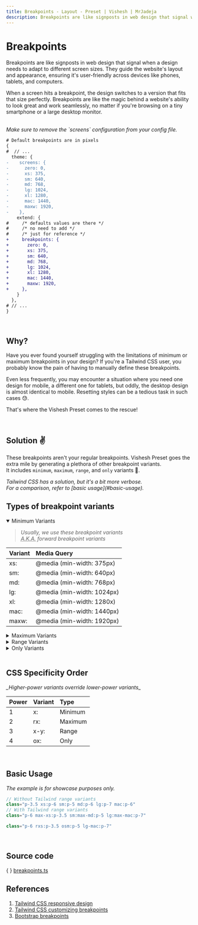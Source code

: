 ```yaml
---
title: Breakpoints - Layout - Preset | Vishesh | MrJadeja
description: Breakpoints are like signposts in web design that signal when a design needs to adapt to different screen sizes. They guide the website's layout and appearance, ensuring it's user-friendly across devices like phones, tablets, and computers.
---
```



# Breakpoints

Breakpoints are like signposts in web design that signal when a design needs to adapt to different screen sizes. They guide the website's layout and appearance, ensuring it's user-friendly across devices like phones, tablets, and computers.

When a screen hits a breakpoint, the design switches to a version that fits that size perfectly. Breakpoints are like the magic behind a website's ability to look great and work seamlessly, no matter if you're browsing on a tiny smartphone or a large desktop monitor.

<br />

<Callout type="warning">
  <em>Make sure to remove the `screens`</em>
  <em> configuration from your config file.</em>
</Callout>

```diff filename="tailwind.config.js"
# Default breakpoints are in pixels
{
#  // ...
  theme: {
-    screens: {
-      zero: 0,
-      xs: 375,
-      sm: 640,
-      md: 768,
-      lg: 1024,
-      xl: 1280,
-      mac: 1440,
-      maxw: 1920,
-    },
    extend: {
#     /* defaults values are there */
#     /* no need to add */
#     /* just for reference */
+     breakpoints: {
+       zero: 0,
+       xs: 375,
+       sm: 640,
+       md: 768,
+       lg: 1024,
+       xl: 1280,
+       mac: 1440,
+       maxw: 1920,
+     },
    }
  },
# // ...
}
```

<br />

## **Why?**

Have you ever found yourself struggling with the limitations of minimum or maximum breakpoints in your design? If you're a Tailwind CSS user, you probably know the pain of having to manually define these breakpoints.

Even less frequently, you may encounter a situation where you need one design for mobile, a different one for tablets, but oddly, the desktop design is almost identical to mobile. Resetting styles can be a tedious task in such cases 😓.

That's where the Vishesh Preset comes to the rescue!

<br />

## **Solution** ✌️

These breakpoints aren't your regular breakpoints. Vishesh Preset goes the extra mile by generating a plethora of other breakpoint variants. <br />
It includes `minimum`, `maximum`, `range`, and `only` variants 🤘.

<Callout type="info">
  <em>Tailwind CSS has a solution, but it's a bit more verbose.</em> <br />
  <em>For a comparison, refer to [basic usage](#basic-usage).</em>
</Callout>

<br />

## Types of breakpoint variants

<details open>
  <summary>Minimum Variants</summary>

> <em>Usually, we use these breakpoint variants</em> <br />
> <em>
>   <abbr title="also known as">A.K.A.</abbr>
> </em>
> <em>forward breakpoint variants</em>

| Variant | Media Query                |
| :------ | :------------------------- |
| xs:     | @media (min-width: 375px)  |
| sm:     | @media (min-width: 640px)  |
| md:     | @media (min-width: 768px)  |
| lg:     | @media (min-width: 1024px) |
| xl:     | @media (min-width: 1280x)  |
| mac:    | @media (min-width: 1440px) |
| maxw:   | @media (min-width: 1920px) |

</details>

<details>
  <summary>Maximum Variants</summary>

> <em>To access these variants,</em>
> <em> simply prepend `r` to the regular breakpoint names.</em>
> <br />
> <em>where `r` stands for `reverse` breakpoint variant</em>

| Variant | Media Query                                     |
| :------ | :---------------------------------------------- |
| rxs:    | @media (min-width: 0px) and (max-width: 374px)  |
| rsm:    | @media (min-width: 0px) and (max-width: 639px)  |
| rmd:    | @media (min-width: 0px) and (max-width: 767px)  |
| rlg:    | @media (min-width: 0px) and (max-width: 1023px) |
| rxl:    | @media (min-width: 0px) and (max-width: 1279x)  |
| rmac:   | @media (min-width: 0px) and (max-width: 1439px) |
| rmaxw:  | @media (min-width: 0px) and (max-width: 1919px) |

</details>

<details>
  <summary>Range Variants</summary>

| Variant  | Media Query                                        |
| :------- | :------------------------------------------------- |
| xs-sm:   | @media (min-width: 375px) and (max-width: 639px)   |
| lg-mac:  | @media (min-width: 1024px) and (max-width: 1439px) |
| md-maxw: | @media (min-width: 768px) and (max-width: 1919px)  |
| ...      | and so on...                                       |

> <em>**All availabe breakpoint variant ranges**</em>

| xs-\*    | sm-\*    | md-\*    | lg-\*    | xl-\*    | mac-\*    |
| :------- | :------- | :------- | :------- | :------- | :-------- |
| xs-sm:   | sm-md:   | md-lg:   | lg-xl:   | xl-mac:  | mac-maxw: |
| xs-md:   | sm-lg:   | md-xl:   | lg-mac:  | xl-maxw: |           |
| xs-lg:   | sm-xl:   | md-mac:  | lg-maxw: |          |           |
| xs-xl:   | sm-mac:  | md-maxw: |          |          |           |
| xs-mac:  | sm-maxw: |          |          |          |           |
| xs-maxw: |          |          |          |          |           |

</details>

<details>
  <summary>Only Variants</summary>

> <em>To access these variants,</em>
> <em> simply prepend `o` to the regular breakpoint names.</em> <br />
> <em>where `o` stands for `only` breakpoint variant</em>

| Variant | Media Query                                        |
| :------ | :------------------------------------------------- |
| oxs:    | @media (min-width: 375px) and (max-width: 639px)   |
| osm:    | @media (min-width: 640px) and (max-width: 767px)   |
| omd:    | @media (min-width: 768px) and (max-width: 1023px)  |
| olg:    | @media (min-width: 1024px) and (max-width: 1279x)  |
| oxl:    | @media (min-width: 1280px) and (max-width: 1439px) |
| omac:   | @media (min-width: 1440px) and (max-width: 1919px) |

</details>

<br />

## CSS Specificity Order

<Callout type="info">
  <em>_Higher-power variants override lower-power variants_</em>
</Callout>

| Power | Variant | Type    |
| :---- | :------ | :------ |
| 1     | x:      | Minimum |
| 2     | rx:     | Maximum |
| 3     | x-y:    | Range   |
| 4     | ox:     | Only    |

<br />

## Basic Usage

<Callout type="info">
  <em>The example is for showcase purposes only.</em>
</Callout>

```js filename="Before"
// Without Tailwind range variants
class="p-3.5 xs:p-6 sm:p-5 md:p-6 lg:p-7 mac:p-6"
// With Tailwind range variants
class="p-6 max-xs:p-3.5 sm:max-md:p-5 lg:max-mac:p-7"
```

```js filename="After"
class="p-6 rxs:p-3.5 osm:p-5 lg-mac:p-7"
```

<br />

## Source code

\{ \} [breakpoints.ts](https://github.com/mrjadeja/vishesh/blob/main/src/packages/preset/lib/variants/breakpoints/index.ts "Vishesh preset breakpoints source code")

## References

1. [Tailwind CSS responsive design](https://tailwindcss.com/docs/responsive-design "Tailwindcss responsive design documentation") <br />
2. [Tailwind CSS customizing breakpoints](https://tailwindcss.com/docs/screens "Tailwindcss customizing screens documentation") <br />
3. [Bootstrap breakpoints](https://getbootstrap.com/docs/5.3/layout/breakpoints "Bootstrap breakpoints documentation")
